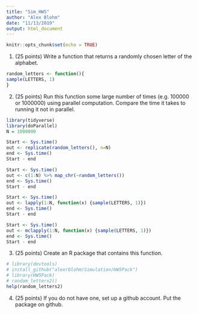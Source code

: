 ```yaml
---
title: "Sim_HW5"
author: "Alex Blohm"
date: "11/13/2019"
output: html_document
---
```


```r
knitr::opts_chunk$set(echo = TRUE)
```

1. (25 points) Write a function that returns a randomly chosen letter of the alphabet.
```r
random_letters <- function(){
sample(LETTERS, 1)
}
```


2. (25 points) Run this function some large number of times (e.g. 100000 or 1000000) using parallel computation. Compare the time it takes to running it not in parallel.
```r
library(tidyverse)
library(doParallel)
N = 1000000

Start <- Sys.time()
out <- replicate(random_letters(), n=N)
end <- Sys.time()
Start - end

Start <- Sys.time()
out <- c(1:N) %>% map_chr(~random_letters())
end <- Sys.time()
Start - end

Start <- Sys.time()
out <- lapply(1:N, function(x) {sample(LETTERS, 1)})
end <- Sys.time()
Start - end

Start <- Sys.time()
out <- mclapply(1:N, function(x) {sample(LETTERS, 1)})
end <- Sys.time()
Start - end

```


3. (25 points) Create an R package that contains this function.
```r
# library(devtools)
# install_github("alexrblohm/Simulation/HW5Pack")
# library(HW5Pack)
# random_letters2()
help(random_letters2)
```


4. (25 points) If you do not have one, set up a github account. Put the package on github.







